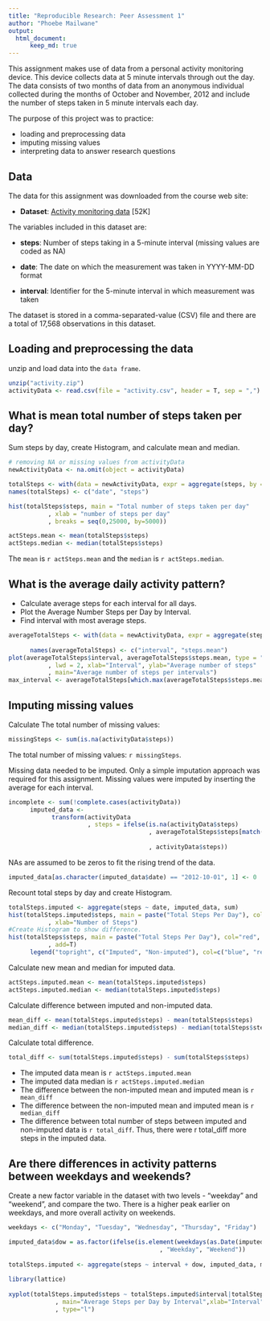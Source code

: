 ```yaml
---
title: "Reproducible Research: Peer Assessment 1"
author: "Phoebe Mailwane"
output: 
  html_document:
      keep_md: true
---
```


This assignment makes use of data from a personal activity monitoring device. This device collects 
data at 5 minute intervals through out the day. The data consists of two months of data from an anonymous individual collected during the months of October and November, 2012 and include the number
of steps taken in 5 minute intervals each day.  


The purpose of this project was to practice:

* loading and preprocessing data
* imputing missing values
* interpreting data to answer research questions  


## Data


The data for this assignment was downloaded from the course web site:

* **Dataset**: [Activity monitoring data](https://d396qusza40orc.cloudfront.net/repdata%2Fdata%2Factivity.zip) [52K]  

The variables included in this dataset are:

* **steps**: Number of steps taking in a 5-minute interval (missing values are coded as NA)

* **date**: The date on which the measurement was taken in YYYY-MM-DD format

* **interval**: Identifier for the 5-minute interval in which measurement was taken

The dataset is stored in a comma-separated-value (CSV) file and there are a total of 17,568 observations in this dataset.

## Loading and preprocessing the data


unzip and load data into the `data frame`.
```r
unzip("activity.zip")
activityData <- read.csv(file = "activity.csv", header = T, sep = ",")
```

## What is mean total number of steps taken per day?


Sum steps by day, create Histogram, and calculate mean and median.
```r
# removing NA or missing values from activityData
newActivityData <- na.omit(object = activityData)

totalSteps <- with(data = newActivityData, expr = aggregate(steps, by = list(date), FUN = sum))
names(totalSteps) <- c("date", "steps")

hist(totalSteps$steps, main = "Total number of steps taken per day"
           , xlab = "number of steps per day"
           , breaks = seq(0,25000, by=5000))

actSteps.mean <- mean(totalSteps$steps)
actSteps.median <- median(totalSteps$steps) 
```

The `mean` is `r actSteps.mean` and the `median` is `r actSteps.median`.

## What is the average daily activity pattern?


* Calculate average steps for each interval for all days.
* Plot the Average Number Steps per Day by Interval.
* Find interval with most average steps.


```r
averageTotalSteps <- with(data = newActivityData, expr = aggregate(steps, by = list(interval)
                                                                         , FUN = mean))
      names(averageTotalSteps) <- c("interval", "steps.mean")
plot(averageTotalSteps$interval, averageTotalSteps$steps.mean, type = "l"
           , lwd = 2, xlab="Interval", ylab="Average number of steps"
           , main="Average number of steps per intervals")
max_interval <- averageTotalSteps[which.max(averageTotalSteps$steps.mean),1]
```

## Imputing missing values


Calculate The total number of missing values:
```r
missingSteps <- sum(is.na(activityData$steps))
```

The total number of missing values: `r missingSteps`.

Missing data needed to be imputed. Only a simple imputation approach was required for this assignment. Missing values were imputed by inserting the average for each interval.

```r
incomplete <- sum(!complete.cases(activityData))
      imputed_data <- 
            transform(activityData
                      , steps = ifelse(is.na(activityData$steps)
                                       , averageTotalSteps$steps[match(activityData$interval
                                                                       , averageTotalSteps$interval)]
                                       , activityData$steps))
```

NAs are assumed to be zeros to fit the rising trend of the data.

```r
imputed_data[as.character(imputed_data$date) == "2012-10-01", 1] <- 0
```

Recount total steps by day and create Histogram.
```r
totalSteps.imputed <- aggregate(steps ~ date, imputed_data, sum)
hist(totalSteps.imputed$steps, main = paste("Total Steps Per Day"), col="blue"
           , xlab="Number of Steps")
#Create Histogram to show difference. 
hist(totalSteps$steps, main = paste("Total Steps Per Day"), col="red", xlab="Number of Steps"
           , add=T)
      legend("topright", c("Imputed", "Non-imputed"), col=c("blue", "red"), lwd=10)

```

Calculate new mean and median for imputed data.

```r
actSteps.imputed.mean <- mean(totalSteps.imputed$steps)
actSteps.imputed.median <- median(totalSteps.imputed$steps)
```

Calculate difference between imputed and non-imputed data.
```r
mean_diff <- mean(totalSteps.imputed$steps) - mean(totalSteps$steps)
median_diff <- median(totalSteps.imputed$steps) - median(totalSteps$steps)
```

Calculate total difference.
```r
total_diff <- sum(totalSteps.imputed$steps) - sum(totalSteps$steps)
```

- The imputed data mean is `r actSteps.imputed.mean`
- The imputed data median is `r actSteps.imputed.median`
- The difference between the non-imputed mean and imputed mean is `r mean_diff`
- The difference between the non-imputed mean and imputed mean is `r median_diff`
- The difference between total number of steps between imputed and non-imputed data is `r total_diff`. Thus, there were r total_diff more steps in the imputed data.  

## Are there differences in activity patterns between weekdays and weekends?


Create a new factor variable in the dataset with two levels - "weekday" and "weekend", and compare the two. There is a higher peak earlier on weekdays, and more overall activity on weekends.

```r
weekdays <- c("Monday", "Tuesday", "Wednesday", "Thursday", "Friday")

imputed_data$dow = as.factor(ifelse(is.element(weekdays(as.Date(imputed_data$date)),weekdays)
                                          , "Weekday", "Weekend"))
      
totalSteps.imputed <- aggregate(steps ~ interval + dow, imputed_data, mean)
      
library(lattice)
      
xyplot(totalSteps.imputed$steps ~ totalSteps.imputed$interval|totalSteps.imputed$dow
             , main="Average Steps per Day by Interval",xlab="Interval", ylab="Steps",layout=c(1,2)
             , type="l")
```